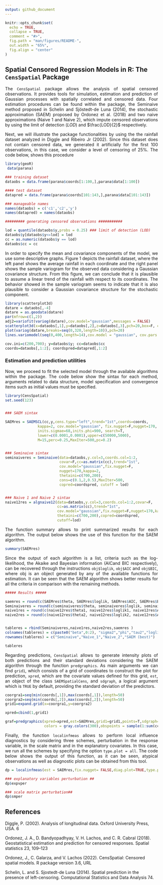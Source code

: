 ```yaml
---
output: github_document
---
```


```r
knitr::opts_chunk$set(
  echo = TRUE,
  collapse = TRUE,
  comment = "#>",
  fig.path = "man/figures/README-",
  out.width = "65%",
  fig.align = "center"
)
```

## Spatial Censored Regression Models in R: The ```CensSpatial``` Package

<div style="text-align: justify"> The ```CensSpatial``` package allows the analysis of spatial censored observations. It provides  tools for simulation, estimation and prediction of Gaussian processes with spatially correlated and censored data. Four estimation procedures can be found within the package, the Seminaive method proposed in  Schelin and
Sjöstedt-de Luna (2014), the stochastic approximation (SAEM) proposed by Ordonez et al. (2018) and two naive approximations (Naive 1 and Naive 2), which impute
censored observations by using the limit of detection ($LOD$) and $\frac{LOD}{2}$ respectively. 

Next, we will illustrate the package functionalities by using the the rainfall dataset
analyzed in  Diggle and Ribeiro Jr (2002). Since this dataset does not contain
censored data, we generated it artificially for the first 100 observations, in this case,
we consider a level of censoring of 25%. The code below, shows this procedure 
</div>


```r
library(geoR)
 data(parana)

### training dataset
dataobs = data.frame(parana$coords[1:100,],parana$data[1:100])

#### test dataset 
datapred = data.frame(parana$coords[101:143,],parana$data[101:143])

### manageable names 
names(dataobs) = c('c1','c2','y')
names(datapred) = names(dataobs)

######### generating censored observations ###########

lod = quantile(dataobs$y,probs = 0.25) ### limit of detection (LOD)
dataobs$y[dataobs$y<=lod] = lod
cc = as.numeric(dataobs$y == lod)
dataobs$cc = cc
```


<div style="text-align: justify"> In order to specify the mean and covariance components of the model, we use some descriptive graphs. Figure
1 depicts the rainfall dataset, where the left panel shows the average rainfall in each coordinate and the right panel
shows the sample variogram for the observed data considering a Gaussian covariance structure. From this figure, we
can conclude that it is plausible to assume a linear trend of the rainfall with respect to its coordinates. The behavior
showed in the sample variogram seems to indicate that it is also plausible to consider a Gaussian covariance structure
for the stochastic component. </div>

```r
library(scatterplot3d)
datare = dataobs[,-4]
datare = as.geodata(datare)
par(mfrow=c(1,2))
adj2=variofit(variog(datare),cov.model="gaussian",messages = FALSE)
scatterplot3d(x=dataobs[,1],y=dataobs[,2],z=dataobs[,3],pch=20,box=F, color = "gray",xlab= "East", ylab = "North", zlab = "Average rainfall")
plot(variog(datare,breaks=seq(0,320,length=10)),pch=20)
lines.variomodel(seq(0,400,length=14),cov.model = "gaussian", cov.pars =adj2$cov.pars, nugget = 299.53)

```



```r
cov.ini=c(200,700); y=dataobs$y; cc=dataobs$cc
coords=dataobs[,1:2]; coordspred=datapred[,1:2]
```

### Estimation and prediction utilities

<div style="text-align: justify">
Now, we proceed to fit the selected model through the available algorithms within the package. The code below show the sintax for each method, arguments related to data structure, model specification and convergence items such as initial values must be specified.
</div>

```r
library(CensSpatial)
set.seed(123)


### SAEM sintax

SAEMres = SAEMSCL(cc,y,cens.type="left",trend="1st",coords=coords,
               kappa=2, cov.model="gaussian", fix.nugget=F,nugget=170,
               inits.sigmae=68,inits.phi=900, search=T,
               lower=c(0.0001,0.0001),upper=c(50000,5000),
               M=15,perc=0.25,MaxIter=500,pc=0.2)


### Seminaive sintax
seminaiveres = Seminaive(data=dataobs,y.col=3,coords.col=1:2,
                         covar=F,cc=as.matrix(cc),trend="1st",
                         cov.model="gaussian",fix.nugget=F,
                         nugget=170,kappa=2,
                         thetaini=c(700,200),
                         cons=c(0.1,2,0.5),MaxIter=500,
                         copred=coordspred, cutoff = lod)


### Naive 1 and Naive 2 sintax
naive12res = algnaive12(data=dataobs,y.col=3,coords.col=1:2,covar=F,
                        cc=as.matrix(cc),trend="1st",
                        cov.model="gaussian",fix.nugget=F,nugget=170,kappa=2,
                        thetaini=c(700,200),copred=coordspred,
                        cutoff=lod)

```

<div style="text-align: justify"> The function summary allows to print summarized results for each algorithm. The output below shows the use of this function for the SAEM algorithm. </div>


```r
summary(SAEMres)

```

<div style="text-align: justify">  Since the output of each algorithm is a list, criteria such as the log-likelihood, the Akaike and Bayesian information (AICand BIC respectively), can be recovered through the instructions ```obj$loglik```, ```obj$AIC``` and ```obj$BIC```, where obj is an object generated by any of the available
functions for estimation. It can be seen that the SAEM algorithm shows better results for all the criteria in comparison with the remaining methods.</div>


```r
##### Results #####

saemres = round(c(SAEMres$theta, SAEMres$loglik, SAEMres$AIC, SAEMres$BIC),3)
Seminaiveres = round(c(seminaiveres$theta, seminaiveres$loglik, seminaiveres$AIC, seminaiveres$BIC),3)
naive1res = round(c(naive12res$theta1, naive12res$loglik1, naive12res$AIC1,naive12res$BIC1),3)
naive2res = round(c(naive12res$theta2, naive12res$loglik2, naive12res$AIC2,naive12res$BIC2), 3)


tableres = rbind(Seminaiveres,naive1res,naive2res,saemres )
colnames(tableres) = c(paste0("beta",0:2), "sigma2","phi","tau2","loglik","AIC", "BIC")
rownames(tableres) = c("Seminaive","Naive_1","Naive_2","SAEM (best)")

tableres 
```

<div style="text-align: justify">  Regarding predictions,  ```CensSpatial``` allows to generate intensity plots of both predictions and their standard deviations considering the SAEM algorithm through the function  ```predgraphics```.  As main arguments we can find ```grid1```,
which consists of a grid of coordinates to construct the plot for prediction, ```xpred```,
which are the covariate values defined for this grid, ```est```, an object of the class
```SAEMSpatialCens```, and ```sdgraph```, a logical argument which is ```TRUE``` by
default, providing the standard deviation of the predictors. </div>

```r
coorgra1=seq(min(coords[,1]),max(coords[,1]),length=50)
coorgra2=seq(min(coords[,2]),max(coords[,2]),length=50)
grid1=expand.grid(x=coorgra1,y=coorgra2)

xpred=cbind(1,grid1)

graf=predgraphics(xpred=xpred,est=SAEMres,grid1=grid1,points=T,sdgraph=FALSE,
                  colors = gray.colors(300),obspoints = sample(1:sum(cc==0),50),main2="")
```

<div style="text-align: justify">
Finally, the function ```localinfmeas``` allows to perform local influence diagnostics by considering three schemes, perturbation in the response variable, in the scale matrix and in the explanatory covariates. In this case, we run all the schemes by specifying the option ```type.plot = all```. The code below shows the output of this function, as it can be seen, atypical observations as well as diagnostic plots can be obtained from this tool.

</div>




```r
dp = localinfmeas(est = SAEMres,fix.nugget= FALSE,diag.plot=TRUE,type.plot="all",c=3)

### explanatory variables perturbation ##
dp$expvper

### scale matrix perturbation##
dp$smper
```


## References


Diggle, P. (2002). Analysis of longitudinal data. Oxford University Press,
USA.
6

Ordonez, J. A., D. Bandyopadhyay, V. H. Lachos, and C. R. Cabral (2018).
Geostatistical estimation and prediction for censored responses. Spatial
statistics 23, 109–123

Ordonez, J., C. Galarza, and V. Lachos (2022). CensSpatial:
Censored spatial models. R package version 3.6, URL
\url{http://CRAN.R-project.org/package=CensSpatial}

Schelin, L. and S. Sjostedt-de Luna (2014). Spatial prediction in the presence
of left-censoring. Computational Statistics and Data Analysis 74.
